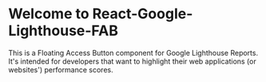 
<Meta title="Introduction" />

# Welcome to React-Google-Lighthouse-FAB

This is a Floating Access Button component for Google Lighthouse Reports. It's intended for developers that want to highlight their web applications (or websites') performance scores.
